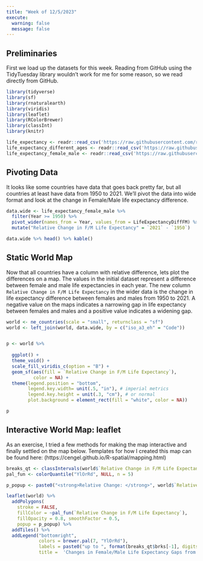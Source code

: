 ---
title: "Week of 12/5/2023"
execute: 
  warning: false
  message: false
---

## Preliminaries

First we load up the datasets for this week. Reading from GitHub using the TidyTuesday library wouldn't work for me for some reason, so we read directly from GitHub.

```{r}
library(tidyverse)
library(sf)
library(rnaturalearth)
library(viridis)
library(leaflet)
library(RColorBrewer)
library(classInt)
library(knitr)

life_expectancy <- readr::read_csv('https://raw.githubusercontent.com/rfordatascience/tidytuesday/master/data/2023/2023-12-05/life_expectancy.csv')
life_expectancy_different_ages <- readr::read_csv('https://raw.githubusercontent.com/rfordatascience/tidytuesday/master/data/2023/2023-12-05/life_expectancy_different_ages.csv')
life_expectancy_female_male <- readr::read_csv('https://raw.githubusercontent.com/rfordatascience/tidytuesday/master/data/2023/2023-12-05/life_expectancy_female_male.csv')

```

## Pivoting Data

It looks like some countries have data that goes back pretty far, but all countries at least have data from 1950 to 2021. We'll pivot the data into wide format and look at the change in Female/Male life expectancy difference. 

```{r}
data.wide <- life_expectancy_female_male %>% 
  filter(Year >= 1950) %>% 
  pivot_wider(names_from = Year, values_from = LifeExpectancyDiffFM) %>% 
  mutate("Relative Change in F/M Life Expectancy" = `2021` - `1950`)

data.wide %>% head() %>% kable()
```

## Static World Map

Now that all countries have a column with relative difference, lets plot the differences on a map. The values in the initial dataset represent a difference between female and male life expectancies in each year. The new column `Relative Change in F/M Life Expectancy` in the wider data is the change in life expectancy difference between females and males from 1950 to 2021. A negative value on the maps indicates a narrowing gap in life expectancy between females and males and a positive value indicates a widening gap.

```{r}
world <- ne_countries(scale = "small", returnclass = "sf")
world <- left_join(world, data.wide, by = c("iso_a3_eh" = "Code"))


p <- world %>% 
   
  ggplot() + 
  theme_void() +
  scale_fill_viridis_c(option = "B") +
  geom_sf(aes(fill = `Relative Change in F/M Life Expectancy`),
          color = NA) +
  theme(legend.position = "bottom", 
        legend.key.width= unit(.5, "in"), # imperial metrics
        legend.key.height = unit(.3, "cm"), # or normal
        plot.background = element_rect(fill = "white", color = NA))

p
```

## Interactive World Map: leaflet

As an exercise, I tried a few methods for making the map interactive and finally settled on the map below. Templates for how I created this map can be found here: (https://cengel.github.io/R-spatial/mapping.html)

```{r warning=FALSE}
breaks_qt <- classIntervals(world$`Relative Change in F/M Life Expectancy`, n = 7, style = "quantile")
pal_fun <- colorQuantile("YlOrRd", NULL, n = 5)

p_popup <- paste0("<strong>Relative Change: </strong>", world$`Relative Change in F/M Life Expectancy`, "<br/>", "<strong>Country: </strong>", world$Entity)

leaflet(world) %>%
  addPolygons(
    stroke = FALSE, 
    fillColor = ~pal_fun(`Relative Change in F/M Life Expectancy`),
    fillOpacity = 0.8, smoothFactor = 0.5,
    popup = p_popup) %>%
  addTiles() %>%
  addLegend("bottomright", 
            colors = brewer.pal(7, "YlOrRd"), 
            labels = paste0("up to ", format(breaks_qt$brks[-1], digits = 2)),
            title =  'Changes in Female/Male Life Expectancy Gaps from 1950 to 2021') # legend title
```

